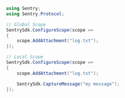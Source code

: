 ```csharp
using Sentry;
using Sentry.Protocol;

// Global Scope
SentrySdk.ConfigureScope(scope =>
{
    scope.AddAttachment("log.txt");
});

// Local Scope
SentrySdk.ConfigureScope(scope =>
{
    scope.AddAttachment("log.txt");

    SentrySdk.CaptureMessage("my message");
});
```
